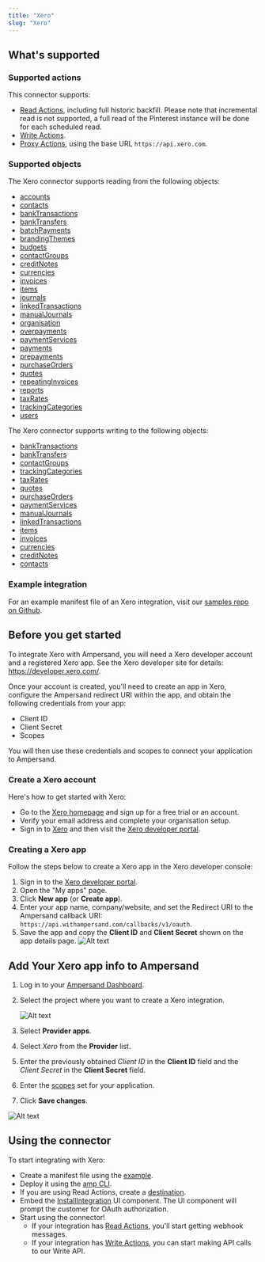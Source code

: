 ```yaml
---
title: "Xero"
slug: "Xero"
---
```

## What's supported

### Supported actions

This connector supports:
- [Read Actions](/read-actions), including full historic backfill. Please note that incremental read is not supported, a full read of the Pinterest instance will be done for each scheduled read.
- [Write Actions](/write-actions).
- [Proxy Actions](/proxy-actions), using the base URL `https://api.xero.com`.

### Supported objects
The Xero connector supports reading from the following objects:
- [accounts](https://developer.xero.com/documentation/api/accounting/accounts)
- [contacts](https://developer.xero.com/documentation/api/accounting/contacts)
- [bankTransactions](https://developer.xero.com/documentation/api/accounting/banktransactions)
- [bankTransfers](https://developer.xero.com/documentation/api/accounting/banktransfers)
- [batchPayments](https://developer.xero.com/documentation/api/accounting/batchpayments)
- [brandingThemes](https://developer.xero.com/documentation/api/accounting/brandingthemes)
- [budgets](https://developer.xero.com/documentation/api/accounting/budgets)
- [contactGroups](https://developer.xero.com/documentation/api/accounting/contactgroups)
- [creditNotes](https://developer.xero.com/documentation/api/accounting/creditnotes)
- [currencies](https://developer.xero.com/documentation/api/accounting/currencies)
- [invoices](https://developer.xero.com/documentation/api/accounting/invoices)
- [items](https://developer.xero.com/documentation/api/accounting/items)
- [journals](https://developer.xero.com/documentation/api/accounting/journals)
- [linkedTransactions](https://developer.xero.com/documentation/api/accounting/linkedtransactions)
- [manualJournals](https://developer.xero.com/documentation/api/accounting/manualjournals)
- [organisation](https://developer.xero.com/documentation/api/accounting/organisation)
- [overpayments](https://developer.xero.com/documentation/api/accounting/overpayments)
- [paymentServices](https://developer.xero.com/documentation/api/accounting/paymentservices)
- [payments](https://developer.xero.com/documentation/api/accounting/payments)
- [prepayments](https://developer.xero.com/documentation/api/accounting/prepayments)
- [purchaseOrders](https://developer.xero.com/documentation/api/accounting/purchaseorders)
- [quotes](https://developer.xero.com/documentation/api/accounting/quotes)
- [repeatingInvoices](https://developer.xero.com/documentation/api/accounting/repeatinginvoices)
- [reports](https://developer.xero.com/documentation/api/accounting/reports)
- [taxRates](https://developer.xero.com/documentation/api/accounting/taxrates)
- [trackingCategories](https://developer.xero.com/documentation/api/accounting/trackingcategories)
- [users](https://developer.xero.com/documentation/api/accounting/users)

The Xero connector supports writing to the following objects:
- [bankTransactions](https://developer.xero.com/documentation/api/accounting/banktransactions)
- [bankTransfers](https://developer.xero.com/documentation/api/accounting/banktransfers)
- [contactGroups](https://developer.xero.com/documentation/api/accounting/contactgroups)
- [trackingCategories](https://developer.xero.com/documentation/api/accounting/trackingcategories)
- [taxRates](https://developer.xero.com/documentation/api/accounting/taxrates)
- [quotes](https://developer.xero.com/documentation/api/accounting/quotes)
- [purchaseOrders](https://developer.xero.com/documentation/api/accounting/purchaseorders)
- [paymentServices](https://developer.xero.com/documentation/api/accounting/paymentservices)
- [manualJournals](https://developer.xero.com/documentation/api/accounting/manualjournals)
- [linkedTransactions](https://developer.xero.com/documentation/api/accounting/linkedtransactions)
- [items](https://developer.xero.com/documentation/api/accounting/items)
- [invoices](https://developer.xero.com/documentation/api/accounting/invoices)
- [currencies](https://developer.xero.com/documentation/api/accounting/currencies)
- [creditNotes](https://developer.xero.com/documentation/api/accounting/creditnotes)
- [contacts](https://developer.xero.com/documentation/api/accounting/contacts)

### Example integration

For an example manifest file of an Xero integration, visit our [samples repo on Github](https://github.com/amp-labs/samples/blob/main/xero/amp.yaml).

## Before you get started

To integrate Xero with Ampersand, you will need a Xero developer account and a registered Xero app. See the Xero developer site for details: https://developer.xero.com/.

Once your account is created, you'll need to create an app in Xero, configure the Ampersand redirect URI within the app, and obtain the following credentials from your app:

- Client ID
- Client Secret
- Scopes

You will then use these credentials and scopes to connect your application to Ampersand.

### Create a Xero account

Here's how to get started with Xero:

- Go to the [Xero homepage](https://www.xero.com/) and sign up for a free trial or an account.
- Verify your email address and complete your organisation setup.
- Sign in to [Xero](https://login.xero.com/) and then visit the [Xero developer portal](https://developer.xero.com/).

### Creating a Xero app

Follow the steps below to create a Xero app in the Xero developer console:

1. Sign in to the [Xero developer portal](https://developer.xero.com/).
2. Open the "My apps" page.
3. Click **New app** (or **Create app**).
4. Enter your app name, company/website, and set the Redirect URI to the Ampersand callback URI: `https://api.withampersand.com/callbacks/v1/oauth`.
6. Save the app and copy the **Client ID** and **Client Secret** shown on the app details page.
   ![Alt text](/images/provider-guides/xero_oauth.gif)


## Add Your Xero app info to Ampersand

1. Log in to your [Ampersand Dashboard](https://dashboard.withampersand.com).

2. Select the project where you want to create a Xero integration.

   ![Alt text](/images/provider-guides/dd47b7a-Ampersand.png)

3. Select **Provider apps**.

4. Select _Xero_ from the **Provider** list.

5. Enter the previously obtained _Client ID_ in the **Client ID** field and the _Client Secret_ in the **Client Secret** field.

6. Enter the [scopes](https://developer.xero.com/documentation/oauth2/scopes) set for your application.

7. Click **Save changes**.


![Alt text](/images/provider-guides/xero_provider.gif)


## Using the connector

To start integrating with Xero:
- Create a manifest file using the [example](https://github.com/amp-labs/samples/blob/main/xero/amp.yaml).
- Deploy it using the [amp CLI](/cli/overview).
- If you are using Read Actions, create a [destination](/destinations).
- Embed the [InstallIntegration](/embeddable-ui-components#install-integration) UI component. The UI component will prompt the customer for OAuth authorization.
- Start using the connector!
   - If your integration has [Read Actions](/read-actions), you'll start getting webhook messages.
   - If your integration has [Write Actions](/write-actions), you can start making API calls to our Write API.

